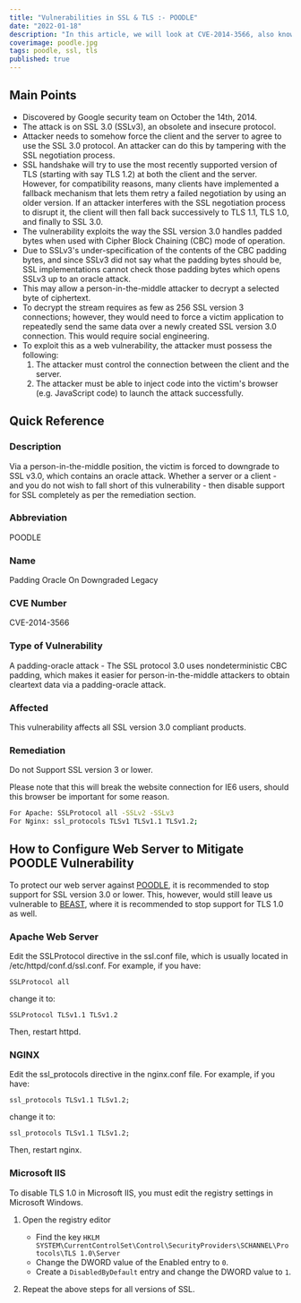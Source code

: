 ```yaml
---
title: "Vulnerabilities in SSL & TLS :- POODLE"
date: "2022-01-18"
description: "In this article, we will look at CVE-2014-3566, also known as the Padding Oracle On Downgraded Legacy (POODLE) vulnerability, which results from support for SSL version 3.0. This attack requires a person-in-the-middle context to force the use of SSL v3.0, which contains an Oracle attack."
coverimage: poodle.jpg
tags: poodle, ssl, tls
published: true
---
```

## Main Points

- Discovered by Google security team on October the 14th, 2014.
- The attack is on SSL 3.0 (SSLv3), an obsolete and insecure protocol.
- Attacker needs to somehow force the client and the server to agree to use the SSL 3.0 protocol. An attacker can do this by tampering with the SSL negotiation process.
- SSL handshake will try to use the most recently supported version of TLS (starting with say TLS 1.2) at both the client and the server. However, for compatibility reasons, many clients have implemented a fallback mechanism that lets them retry a failed negotiation by using an older version. If an attacker interferes with the SSL negotiation process to disrupt it, the client will then fall back successively to TLS 1.1, TLS 1.0, and finally to SSL 3.0.
- The vulnerability exploits the way the SSL version 3.0 handles padded bytes when used with Cipher Block Chaining (CBC) mode of operation.
- Due to SSLv3's under-specification of the contents of the CBC padding bytes, and since SSLv3 did not say what the padding bytes should be, SSL implementations cannot check those padding bytes which opens SSLv3 up to an oracle attack.
- This may allow a person-in-the-middle attacker to decrypt a selected byte of ciphertext.
- To decrypt the stream requires as few as 256 SSL version 3 connections; however, they would need to force a victim application to repeatedly send the same data over a newly created SSL version 3.0 connection. This would require social engineering.
- To exploit this as a web vulnerability, the attacker must possess the following:
    1. The attacker must control the connection between the client and the server.
    2. The attacker must be able to inject code into the victim's browser (e.g. JavaScript code) to launch the attack successfully.

## Quick Reference

### Description

Via a person-in-the-middle position, the victim is forced to downgrade to SSL v3.0, which contains an oracle attack. Whether a server or a client - and you do not wish to fall short of this vulnerability - then disable support for SSL completely as per the remediation section. 

### Abbreviation

POODLE

### Name

Padding Oracle On Downgraded Legacy

### CVE Number

CVE-2014-3566

### Type of Vulnerability

A padding-oracle attack - The SSL protocol 3.0 uses nondeterministic CBC padding, which makes it easier for person-in-the-middle attackers to obtain cleartext data via a padding-oracle attack.

### Affected

This vulnerability affects all SSL version 3.0 compliant products.

### Remediation

Do not Support SSL version 3 or lower.

Please note that this will break the website connection for IE6 users, should this browser be important for some reason. 

```bash
For Apache: SSLProtocol all -SSLv2 -SSLv3
For Nginx: ssl_protocols TLSv1 TLSv1.1 TLSv1.2;
```

## How to Configure Web Server to Mitigate POODLE Vulnerability

To protect our web server against [POODLE](https://evilsaint.com/article/vulnerabilities-ssl-tls-poodle/), it is recommended to stop support for SSL version 3.0 or lower. This, however, would still leave us vulnerable to [BEAST](https://evilsaint.com/article/vulnerabilities-ssl-tls-beast/), where it is recommended to stop support for TLS 1.0 as well. 

### Apache Web Server

Edit the SSLProtocol directive in the ssl.conf file, which is usually located in /etc/httpd/conf.d/ssl.conf. For example, if you have:
```
SSLProtocol all
```

change it to:
```
SSLProtocol TLSv1.1 TLSv1.2
```
Then, restart httpd.

### NGINX

Edit the ssl_protocols directive in the nginx.conf file. For example, if you have:
```
ssl_protocols TLSv1.1 TLSv1.2;
```

change it to:
```
ssl_protocols TLSv1.1 TLSv1.2;
```

Then, restart nginx.

### Microsoft IIS

To disable TLS 1.0 in Microsoft IIS, you must edit the registry settings in Microsoft Windows.

1. Open the registry editor
	* Find the key `HKLM SYSTEM\CurrentControlSet\Control\SecurityProviders\SCHANNEL\Protocols\TLS 1.0\Server`
	* Change the DWORD value of the Enabled entry to `0`.
	* Create a `DisabledByDefault` entry and change the DWORD value to `1`.

2. Repeat the above steps for all versions of SSL.